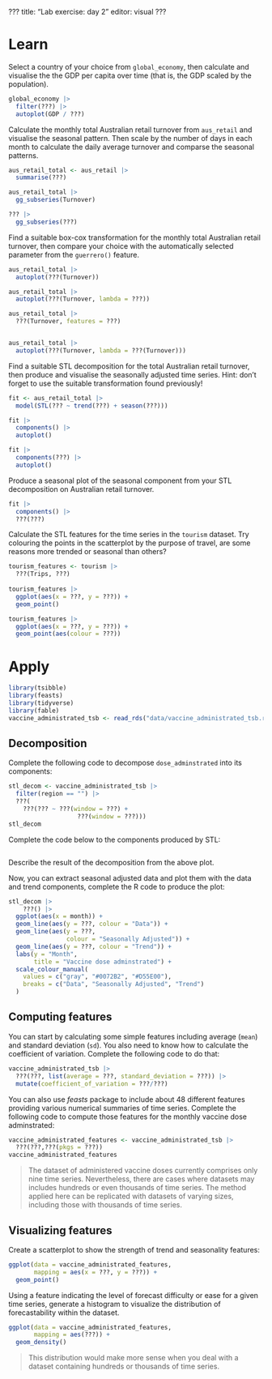 ???
title: "Lab exercise: day 2"
editor: visual
???

# Learn

Select a country of your choice from `global_economy`, then calculate and visualise the the GDP per capita over time (that is, the GDP scaled by the population).

```r
global_economy |> 
  filter(???) |> 
  autoplot(GDP / ???)
```

Calculate the monthly total Australian retail turnover from `aus_retail` and visualise the seasonal pattern. Then scale by the number of days in each month to calculate the daily average turnover and comparse the seasonal patterns.

```r
aus_retail_total <- aus_retail |> 
  summarise(???)

aus_retail_total |> 
  gg_subseries(Turnover)

??? |> 
  gg_subseries(???)
```

Find a suitable box-cox transformation for the monthly total Australian retail turnover, then compare your choice with the automatically selected parameter from the `guerrero()` feature.

```r
aus_retail_total |> 
  autoplot(???(Turnover))

aus_retail_total |> 
  autoplot(???(Turnover, lambda = ???))

aus_retail_total |> 
  ???(Turnover, features = ???)


aus_retail_total |> 
  autoplot(???(Turnover, lambda = ???(Turnover)))
```

Find a suitable STL decomposition for the total Australian retail turnover, then produce and visualise the seasonally adjusted time series. Hint: don't forget to use the suitable transformation found previously!

```r
fit <- aus_retail_total |> 
  model(STL(??? ~ trend(???) + season(???)))

fit |> 
  components() |> 
  autoplot()

fit |> 
  components(???) |> 
  autoplot()
```

Produce a seasonal plot of the seasonal component from your STL decomposition on Australian retail turnover.

```r
fit |> 
  components() |> 
  ???(???)
```

Calculate the STL features for the time series in the `tourism` dataset. Try colouring the points in the scatterplot by the purpose of travel, are some reasons more trended or seasonal than others?

```r
tourism_features <- tourism |> 
  ???(Trips, ???) 
  
tourism_features |> 
  ggplot(aes(x = ???, y = ???)) + 
  geom_point()

tourism_features |> 
  ggplot(aes(x = ???, y = ???)) + 
  geom_point(aes(colour = ???))
```

# Apply

```r
library(tsibble)
library(feasts)
library(tidyverse)
library(fable)
vaccine_administrated_tsb <- read_rds("data/vaccine_administrated_tsb.rds")
```

## Decomposition

Complete the following code to decompose `dose_adminstrated` into its components:

```r
stl_decom <- vaccine_administrated_tsb |>
  filter(region == "") |> 
  ???(
    ???(??? ~ ???(window = ???) +
                   ???(window = ???)))
stl_decom
```

Complete the code below to the components produced by STL:

```r

```

Describe the result of the decomposition from the above plot.

Now, you can extract seasonal adjusted data and plot them with the data and trend components, complete the R code to produce the plot:

```r
stl_decom |>
    ???() |>
  ggplot(aes(x = month)) +
  geom_line(aes(y = ???, colour = "Data")) +
  geom_line(aes(y = ???,
                colour = "Seasonally Adjusted")) +
  geom_line(aes(y = ???, colour = "Trend")) +
  labs(y = "Month",
       title = "Vaccine dose adminstrated") +
  scale_colour_manual(
    values = c("gray", "#0072B2", "#D55E00"),
    breaks = c("Data", "Seasonally Adjusted", "Trend")
  )
```

## Computing features

You can start by calculating some simple features including average (`mean`) and standard deviation (`sd`). You also need to know how to calculate the coefficient of variation. Complete the following code to do that:

```r
vaccine_administrated_tsb |>
  ???(???, list(average = ???, standard_deviation = ???)) |> 
  mutate(coefficient_of_variation = ???/???)
```

You can also use *feasts* package to include about 48 different features providing various numerical summaries of time series. Complete the following code to compute those features for the monthly vaccine dose adminstrated:

```r
vaccine_administrated_features <- vaccine_administrated_tsb |>
  ???(???,???(pkgs = ???))
vaccine_administrated_features
```

> The dataset of administered vaccine doses currently comprises only nine time series. Nevertheless, there are cases where datasets may includes hundreds or even thousands of time series. The method applied here can be replicated with datasets of varying sizes, including those with thousands of time series.

## Visualizing features

Create a scatterplot to show the strength of trend and seasonality features:

```r
ggplot(data = vaccine_administrated_features, 
       mapping = aes(x = ???, y = ???)) +
  geom_point()
```

Using a feature indicating the level of forecast difficulty or ease for a given time series, generate a histogram to visualize the distribution of forecastability within the dataset.

```r
ggplot(data = vaccine_administrated_features, 
       mapping = aes(???)) +
  geom_density()
```

> This distribution would make more sense when you deal with a dataset containing hundreds or thousands of time series.
